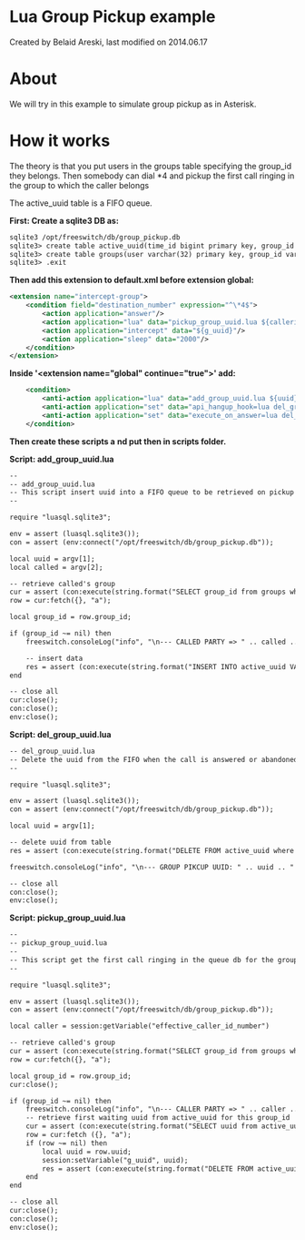 
# Lua Group Pickup example 

 Created by  Belaid Areski, last modified on 2014.06.17

# About

We will try in this example to simulate group pickup as in Asterisk.

# How it works

The theory is that you put users in the groups table specifying the group\_id they belongs. Then somebody can dial \*4 and pickup the first call ringing in the group to which the caller belongs

The active\_uuid table is a FIFO queue.

**First: Create a sqlite3 DB as:**

```xml
sqlite3 /opt/freeswitch/db/group_pickup.db
sqlite3> create table active_uuid(time_id bigint primary key, group_id varchar(32), uuid varchar(60));
sqlite3> create table groups(user varchar(32) primary key, group_id varchar(32));
sqlite3> .exit
```

**Then add this extension to default.xml before extension global:**

```xml
<extension name="intercept-group">
	<condition field="destination_number" expression="^\*4$">
		<action application="answer"/>
		<action application="lua" data="pickup_group_uuid.lua ${callerid_number}"/>
		<action application="intercept" data="${g_uuid}"/>
		<action application="sleep" data="2000"/>
	</condition>
</extension>
```

**Inside '&lt;extension name="global" continue="true">' add:**

```xml
	<condition>
		<anti-action application="lua" data="add_group_uuid.lua ${uuid} ${dialed_ext}"/>
		<anti-action application="set" data="api_hangup_hook=lua del_group_uuid.lua ${uuid}"/>
		<anti-action application="set" data="execute_on_answer=lua del_group_uuid.lua ${uuid}"/>
	</condition>
```

**Then create these scripts a** **nd put then in scripts folder.**

**Script: add\_group\_uuid.lua**

```xml
--
-- add_group_uuid.lua
-- This script insert uuid into a FIFO queue to be retrieved on pickup
--

require "luasql.sqlite3";

env = assert (luasql.sqlite3());
con = assert (env:connect("/opt/freeswitch/db/group_pickup.db"));

local uuid = argv[1];
local called = argv[2];

-- retrieve called's group
cur = assert (con:execute(string.format("SELECT group_id from groups where user='%s'", called)));
row = cur:fetch({}, "a");

local group_id = row.group_id;

if (group_id ~= nil) then
	freeswitch.consoleLog("info", "\n--- CALLED PARTY => " .. called .. " , GROUP = " .. group_id .. ", UUID = " .. uuid .. " ---\n")

	-- insert data
	res = assert (con:execute(string.format("INSERT INTO active_uuid VALUES(julianday('now'),'%s','%s')", group_id, uuid)));
end

-- close all
cur:close();
con:close();
env:close();
```

**Script: del\_group\_uuid.lua**

```xml
-- del_group_uuid.lua
-- Delete the uuid from the FIFO when the call is answered or abandoned
--

require "luasql.sqlite3";

env = assert (luasql.sqlite3());
con = assert (env:connect("/opt/freeswitch/db/group_pickup.db"));

local uuid = argv[1];

-- delete uuid from table
res = assert (con:execute(string.format("DELETE FROM active_uuid where uuid='%s'", uuid)));

freeswitch.consoleLog("info", "\n--- GROUP PIKCUP UUID: " .. uuid .. " DELETED ---\n")

-- close all
con:close();
env:close();
```

**Script: pickup\_group\_uuid.lua**

```xml
-- 
-- pickup_group_uuid.lua
--
-- This script get the first call ringing in the queue db for the group
--

require "luasql.sqlite3";

env = assert (luasql.sqlite3());
con = assert (env:connect("/opt/freeswitch/db/group_pickup.db"));

local caller = session:getVariable("effective_caller_id_number")

-- retrieve called's group
cur = assert (con:execute(string.format("SELECT group_id from groups where user='%s'", caller)));
row = cur:fetch({}, "a");

local group_id = row.group_id;
cur:close();

if (group_id ~= nil) then
	freeswitch.consoleLog("info", "\n--- CALLER PARTY => " .. caller .. " , GROUP = " .. group_id .. " ---\n")
	-- retrieve first waiting uuid from active_uuid for this group_id
	cur = assert (con:execute(string.format("SELECT uuid from active_uuid where group_id = '%s' order by time_id desc limit 1", group_id)));
	row = cur:fetch ({}, "a");
	if (row ~= nil) then
		local uuid = row.uuid;
		session:setVariable("g_uuid", uuid);
		res = assert (con:execute(string.format("DELETE FROM active_uuid where uuid = '%s'", uuid)));
	end
end

-- close all
cur:close();
con:close();
env:close();
```


